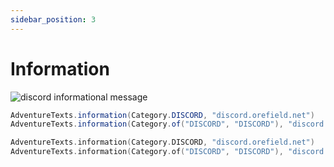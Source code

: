 ```yaml
---
sidebar_position: 3
---
```


# Information

<img src="/img/messages/information_discord.png" alt="discord informational message" />

<Tabs>

<TabItem value="java" label="Java">

```java
AdventureTexts.information(Category.DISCORD, "discord.orefield.net")
AdventureTexts.information(Category.of("DISCORD", "DISCORD"), "discord.orefield.net")
```

</TabItem>

<TabItem value="kotlin" label="Kotlin">

```kotlin
AdventureTexts.information(Category.DISCORD, "discord.orefield.net")
AdventureTexts.information(Category.of("DISCORD", "DISCORD"), "discord.orefield.net")
```

</TabItem>

</Tabs>
